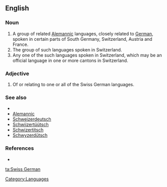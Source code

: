 ==English==

===Noun===
{{en-noun|sg=[[Swiss]] [[German]]}}

# A group of related [[Alemannic]] languages, closely related to [[German]], spoken in certain parts of South Germany, Switzerland, Austria and France.
# The group of such languages spoken in Switzerland.
# Any one of the such languages spoken in Switzerland, which may be an official language in one or more cantons in Switzerland.

===Adjective===
{{en-adj}}

# Of or relating to one or all of the Swiss German languages.

===See also===
* {{pedialite|Swiss German}}
* [[Alemannic]]
* [[Schweizerdeutsch]]
* [[Schwiizertüütsch]]
* [[Schwizertitsch]]
* [[Schwyzerdütsch]]

===References===
* {{ethnologue|code=gsw}}

[[Category:Languages]]

[[ta:Swiss German]]
